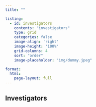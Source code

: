 ```yaml
---
title: ""

listing:
  - id: investigators
    contents: "investigators"
    type: grid
    categories: false
    image-align: 'right'
    image-height: '100%'
    grid-columns: 4
    sort: "order"
    image-placeholder: "img/dummy.jpeg"

format:
  html:
    page-layout: full
---
```


## Investigators

::: {#lab_members}
:::
